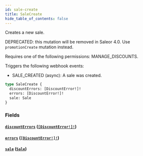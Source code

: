 ```yaml
---
id: sale-create
title: SaleCreate
hide_table_of_contents: false
---
```


Creates a new sale.

DEPRECATED: this mutation will be removed in Saleor 4.0. Use `promotionCreate` mutation instead.

Requires one of the following permissions: MANAGE_DISCOUNTS.

Triggers the following webhook events:

- SALE_CREATED (async): A sale was created.

```graphql
type SaleCreate {
  discountErrors: [DiscountError!]!
  errors: [DiscountError!]!
  sale: Sale
}
```

### Fields

#### [`discountErrors`](#) ([`[DiscountError!]!`](../../../developer/api-reference/objects/discount-error))

#### [`errors`](#) ([`[DiscountError!]!`](../../../developer/api-reference/objects/discount-error))

#### [`sale`](#) ([`Sale`](../../../developer/api-reference/objects/sale))
